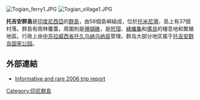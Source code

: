 [[Image:Togian_ferry1.JPG|right]]
[[Image:Togian_village1.JPG|right]]

'''托吉安群島'''是[[印度尼西亞|印度尼西亞]]的[[群島|群島]]，由56個島嶼組成，位於[[托米尼灣|托米尼灣]]，島上有37個村落。群島有雨林覆蓋，周圍則是[[珊瑚礁|珊瑚礁]]，是[[玳瑁|玳瑁]]、[[綠蠵龜|綠蠵龜]]和[[儒艮|儒艮]]的棲息地和繁殖地區。行政上由[[中苏拉威西省|中苏拉威西省]][[托久乌纳乌纳县|托久乌纳乌纳县]]管理。群岛大部分地区属于[[托吉安群岛国家公园|托吉安群岛国家公园]]。

==外部連結==
*[https://web.archive.org/web/20100418001435/http://www.traveltwins.dk/SE%20ASIA/Indonesia/togean%20islands%20site.htm Informative and rare 2006 trip report]

{{coord|0|25|S|121|52|E|type:isle|display=title}}
[[Category:印尼群島|Category:印尼群島]]
{{Indonesia-geo-stub}}